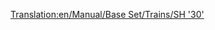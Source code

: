 [[Translation:en/Manual/Base Set/Trains/SH '30']]
{{it/Manuale/Set base/Treni/StatLocomotive|Image=[[File:en/Manual/Base Set/Trains/Sh30.png]]
|Name=SH "30"
|Cost=€ 60.936
|Speed=160 km/h (100 mph)
|Weight=84 t
|Power=3.600 hp (2.685 kW)
|Annual=€ 5.062
|Designed=1965
|Lifespan=23
|Capacity=N/A
|Description=Di solito è la prima locomotiva elettrica disponibile per un giocatore nel gioco. Non è più veloce della locomotiva diesel [[it/Manuale/Set base/Treni/Floss '47']], ma è più leggera di 28 t e con 1080 hp di potenza in più. Pertanto è un miglioramento immediato e di solito una buona scelta per i treni più lunghi e lenti.

|Real-life=La SH "30" corrisponde alla [https://www.wikipedia.org/wiki/British Rail Class 86 BR Class "86"], una locomotrice elettrica capace di velocità fino a 160 Km orari. Progettato principalmente per percorrere la West Coast Main Line in Gran Bretagna. Come la Metro-Cammell DMU, queste macchine risalgono agli inizi degli anni '60 e all'originale schema di elettrificazione della West Coast Line. Incredibilmente, alcuni sono ancora usati oggi per trainare il treno occasionale sulla West Coast Line, e usati di più nell'East Anglia.
}}